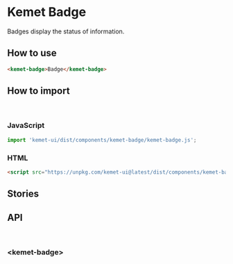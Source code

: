 
<Meta title="Components/Badge" component="kemet-badge" />

# Kemet Badge

Badges display the status of information.


## How to use

```html
<kemet-badge>Badge</kemet-badge>
```

## How to import

<br />

### JavaScript
```javascript
import 'kemet-ui/dist/components/kemet-badge/kemet-badge.js';
```

### HTML
```html
<script src="https://unpkg.com/kemet-ui@latest/dist/components/kemet-badge/kemet-badge.js" type="module"></script>
```

## Stories


<Canvas>
  <Story name="Standard" story={stories.Standard} />
</Canvas>

<ArgsTable story="Standard" />


## API

<br />

### &lt;kemet-badge&gt;
<ArgsTable of="kemet-badge" />

